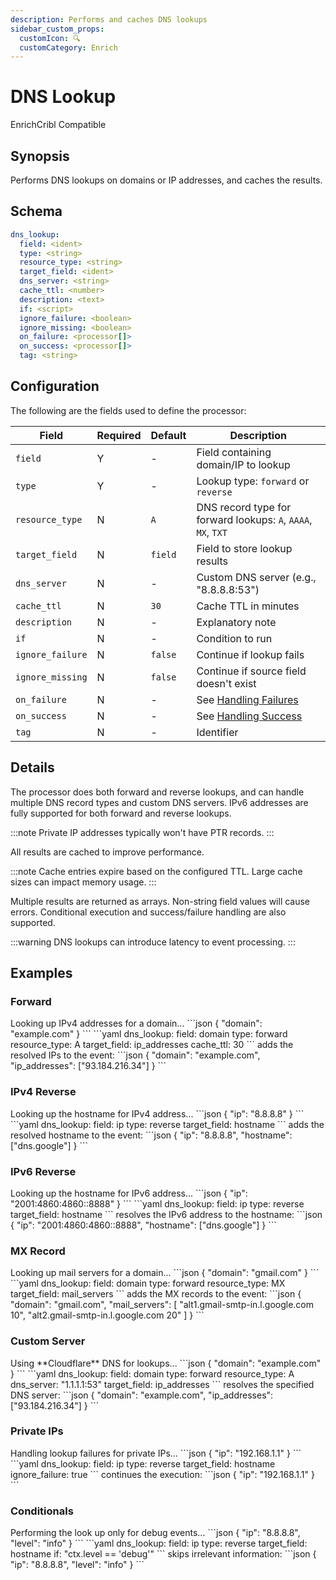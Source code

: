 ```yaml
---
description: Performs and caches DNS lookups
sidebar_custom_props: 
  customIcon: 🔍
  customCategory: Enrich
---
```


# DNS Lookup

<span className="theme-doc-version-badge badge badge--primary">Enrich</span><span className="theme-doc-version-badge badge badge--secondary">Cribl Compatible</span>

## Synopsis

Performs DNS lookups on domains or IP addresses, and caches the results.

## Schema

```yaml {2-6}
dns_lookup:
  field: <ident>
  type: <string>
  resource_type: <string>
  target_field: <ident>
  dns_server: <string>
  cache_ttl: <number>
  description: <text>
  if: <script>
  ignore_failure: <boolean>
  ignore_missing: <boolean>
  on_failure: <processor[]>
  on_success: <processor[]>
  tag: <string>
```

## Configuration

The following are the fields used to define the processor:

|Field|Required|Default|Description|
|---|---|---|---|
|`field`|Y|-|Field containing domain/IP to lookup|
|`type`|Y|-|Lookup type: `forward` or `reverse`|
|`resource_type`|N|`A`|DNS record type for forward lookups: `A`, `AAAA`, `MX`, `TXT`|
|`target_field`|N|`field`|Field to store lookup results|
|`dns_server`|N|-|Custom DNS server (e.g., "8.8.8.8:53")|
|`cache_ttl`|N|`30`|Cache TTL in minutes|
|`description`|N|-|Explanatory note|
|`if`|N|-|Condition to run|
|`ignore_failure`|N|`false`|Continue if lookup fails|
|`ignore_missing`|N|`false`|Continue if source field doesn't exist|
|`on_failure`|N|-|See [Handling Failures](../handling-failures.mdx)|
|`on_success`|N|-|See [Handling Success](../handling-success.mdx)|
|`tag`|N|-|Identifier|

## Details

The processor does both forward and reverse lookups, and can handle multiple DNS record types and custom DNS servers. IPv6 addresses are fully supported for both forward and reverse lookups.

:::note
Private IP addresses typically won't have PTR records.
:::

All results are cached to improve performance.

:::note
Cache entries expire based on the configured TTL. Large cache sizes can impact memory usage.
:::

Multiple results are returned as arrays. Non-string field values will cause errors. Conditional execution and success/failure handling are also supported.

:::warning
DNS lookups can introduce latency to event processing.
:::

## Examples

### Forward

<ExampleGrid>
  <CommentCol>
    Looking up IPv4 addresses for a domain...
  </CommentCol>
  <CodeCol>
    ```json
    {
      "domain": "example.com"
    }
    ```
    ```yaml
    dns_lookup:
      field: domain
      type: forward
      resource_type: A
      target_field: ip_addresses
      cache_ttl: 30
    ```
  </CodeCol>
  <CommentCol>
    adds the resolved IPs to the event:
  </CommentCol>
  <CodeCol>
    ```json
    {
      "domain": "example.com",
      "ip_addresses": ["93.184.216.34"]
    }
    ```
  </CodeCol>
</ExampleGrid>

### IPv4 Reverse

<ExampleGrid>
  <CommentCol>
    Looking up the hostname for IPv4 address...
  </CommentCol>
  <CodeCol>
    ```json
    {
      "ip": "8.8.8.8"
    }
    ```
    ```yaml
    dns_lookup:
      field: ip
      type: reverse
      target_field: hostname
    ```
  </CodeCol>
  <CommentCol>
    adds the resolved hostname to the event:
  </CommentCol>
  <CodeCol>
    ```json
    {
      "ip": "8.8.8.8",
      "hostname": ["dns.google"]
    }
    ```
  </CodeCol>
</ExampleGrid>

### IPv6 Reverse

<ExampleGrid>
  <CommentCol>
    Looking up the hostname for IPv6 address...
  </CommentCol>
  <CodeCol>
    ```json
    {
      "ip": "2001:4860:4860::8888"
    }
    ```
    ```yaml
    dns_lookup:
      field: ip
      type: reverse
      target_field: hostname
    ```
  </CodeCol>
  <CommentCol>
    resolves the IPv6 address to the hostname:
  </CommentCol>
  <CodeCol>
    ```json
    {
      "ip": "2001:4860:4860::8888",
      "hostname": ["dns.google"]
    }
    ```
  </CodeCol>
</ExampleGrid>

### MX Record

<ExampleGrid>
  <CommentCol>
    Looking up mail servers for a domain...
  </CommentCol>
  <CodeCol>
    ```json
    {
      "domain": "gmail.com"
    }
    ```
    ```yaml
    dns_lookup:
      field: domain
      type: forward
      resource_type: MX
      target_field: mail_servers
    ```
  </CodeCol>
  <CommentCol>
    adds the MX records to the event:
  </CommentCol>
  <CodeCol>
    ```json
    {
      "domain": "gmail.com",
      "mail_servers": [
        "alt1.gmail-smtp-in.l.google.com 10",
        "alt2.gmail-smtp-in.l.google.com 20"
      ]
    }
    ```
  </CodeCol>
</ExampleGrid>

### Custom Server

<ExampleGrid>
  <CommentCol>
    Using **Cloudflare** DNS for lookups...
  </CommentCol>
  <CodeCol>
    ```json
    {
      "domain": "example.com"
    }
    ```
    ```yaml
    dns_lookup:
      field: domain
      type: forward
      resource_type: A
      dns_server: "1.1.1.1:53"
      target_field: ip_addresses
    ```
  </CodeCol>
  <CommentCol>
    resolves the specified DNS server:
  </CommentCol>
  <CodeCol>
    ```json
    {
      "domain": "example.com",
      "ip_addresses": ["93.184.216.34"]
    }
    ```
  </CodeCol>
</ExampleGrid>

### Private IPs

<ExampleGrid>
  <CommentCol>
    Handling lookup failures for private IPs...
  </CommentCol>
  <CodeCol>
    ```json
    {
      "ip": "192.168.1.1"
    }
    ```
    ```yaml
    dns_lookup:
      field: ip
      type: reverse
      target_field: hostname
      ignore_failure: true
    ```
  </CodeCol>
  <CommentCol>
    continues the execution:
  </CommentCol>
  <CodeCol>
    ```json
    {
      "ip": "192.168.1.1"
    }
    ```
  </CodeCol>
</ExampleGrid>

### Conditionals

<ExampleGrid>
  <CommentCol>
    Performing the look up only for debug events...
  </CommentCol>
  <CodeCol>
    ```json
    {
      "ip": "8.8.8.8",
      "level": "info"
    }
    ```
    ```yaml
    dns_lookup:
      field: ip
      type: reverse
      target_field: hostname
      if: "ctx.level == 'debug'"
    ```
  </CodeCol>
  <CommentCol>
    skips irrelevant information:
  </CommentCol>
  <CodeCol>
    ```json
    {
      "ip": "8.8.8.8",
      "level": "info"
    }
    ```
  </CodeCol>
</ExampleGrid>
